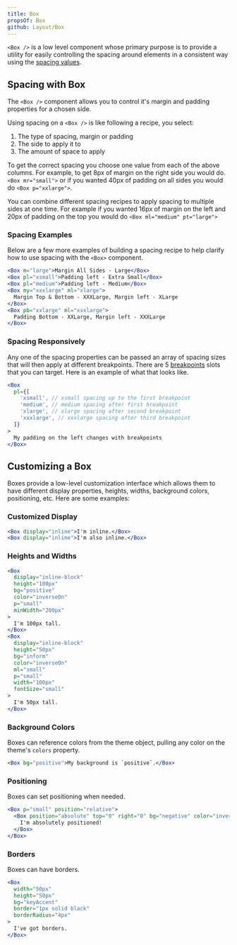 ```yaml
---
title: Box
propsOf: Box
github: Layout/Box
---
```



`<Box />` is a low level component whose primary purpose is to provide a utility for easily controlling the spacing around elements in a consistent way using the [spacing values](/#!/Spacing).

## Spacing with Box

The `<Box />` component allows you to control it's margin and padding properties for a chosen side.

Using spacing on a `<Box />` is like following a recipe, you select:

1. The type of spacing, margin or padding
1. The side to apply it to
1. The amount of space to apply

<BoxSpacingRecipeTable />

To get the correct spacing you choose one value from each of the above columns. For example, to get 8px of margin on the right side you would do. `<Box mr="small">` or if you wanted 40px of padding on all sides you would do `<Box p="xxlarge">`.

You can combine different spacing recipes to apply spacing to multiple sides at one time. For example if you wanted 16px of margin on the left and 20px of padding on the top you would do `<Box ml="medium" pt="large">`

### Spacing Examples

Below are a few more examples of building a spacing recipe to help clarify how to use spacing with the `<Box>` component.

```jsx
<Box m="large">Margin All Sides - Large</Box>
<Box pl="xsmall">Padding left - Extra Small</Box>
<Box pl="medium">Padding left - Medium</Box>
<Box my="xxxlarge" ml="xlarge">
  Margin Top & Bottom - XXXLarge, Margin left - XLarge
</Box>
<Box pb="xxlarge" ml="xxxlarge">
  Padding Bottom - XXLarge, Margin left - XXXLarge
</Box>
```

### Spacing Responsively

Any one of the spacing properties can be passed an array of spacing sizes that will then apply at different breakpoints. There are 5 [breakpoints](/#!/Breakpoints) slots that you can target. Here is an example of what that looks like.

```jsx
<Box
  pl={[
    'xsmall', // xsmall spacing up to the first breakpoint
    'medium', // medium spacing after first breakpoint
    'xlarge', // xlarge spacing after second breakpoint
    'xxxlarge', // xxxlarge spacing after third breakpoint
  ]}
>
  My padding on the left changes with breakpoints
</Box>
```

## Customizing a Box

Boxes provide a low-level customization interface which allows them to have different display properties, heights, widths, background colors, positioning, etc. Here are some examples:

### Customized Display

```jsx
<Box display="inline">I'm inline.</Box>
<Box display="inline">I'm also inline.</Box>
```

### Heights and Widths

```jsx
<Box
  display="inline-block"
  height="100px"
  bg="positive"
  color="inverseOn"
  p="small"
  minWidth="200px"
>
  I'm 100px tall.
</Box>
<Box
  display="inline-block"
  height="50px"
  bg="inform"
  color="inverseOn"
  ml="small"
  p="small"
  width="100px"
  fontSize="small"
>
  I'm 50px tall.
</Box>
```

### Background Colors

Boxes can reference colors from the theme object, pulling any color on the theme's `colors` property.

```jsx
<Box bg="positive">My background is `positive`.</Box>
```

### Positioning

Boxes can set positioning when needed.

```jsx
<Box p="small" position="relative">
  <Box position="absolute" top="0" right="0" bg="negative" color="inverseOn">
    I'm absolutely positioned!
  </Box>
</Box>
```

### Borders

Boxes can have borders.

```jsx
<Box
  width="50px"
  height="50px"
  bg="keyAccent"
  border="1px solid black"
  borderRadius="4px"
>
  I've got borders.
</Box>
```
